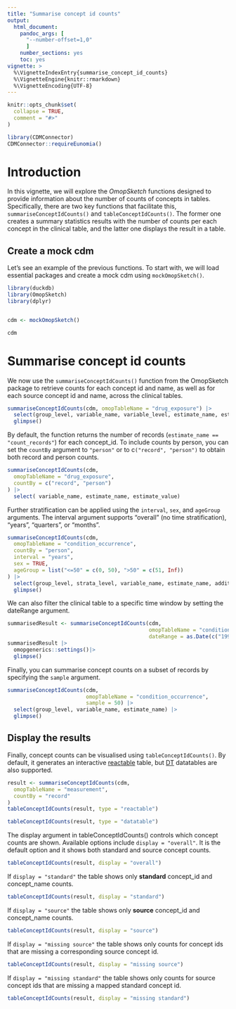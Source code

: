 ```yaml
---
title: "Summarise concept id counts"
output: 
  html_document:
    pandoc_args: [
      "--number-offset=1,0"
      ]
    number_sections: yes
    toc: yes
vignette: >
  %\VignetteIndexEntry{summarise_concept_id_counts}
  %\VignetteEngine{knitr::rmarkdown}
  %\VignetteEncoding{UTF-8}
---
```


```r
knitr::opts_chunk$set(
  collapse = TRUE,
  comment = "#>"
)

library(CDMConnector)
CDMConnector::requireEunomia()
```

# Introduction

In this vignette, we will explore the *OmopSketch* functions designed to provide information about the number of counts of concepts in tables. Specifically, there are two key functions that facilitate this, `summariseConceptIdCounts()` and `tableConceptIdCounts()`. The former one creates a summary statistics results with the number of counts per each concept in the clinical table, and the latter one displays the result in a table.

## Create a mock cdm

Let's see an example of the previous functions. To start with, we will load essential packages and create a mock cdm using `mockOmopSketch()`.

```r
library(duckdb)
library(OmopSketch)
library(dplyr)


cdm <- mockOmopSketch()

cdm
```

# Summarise concept id counts
We now use the `summariseConceptIdCounts()` function from the OmopSketch package to retrieve counts for each concept id and name, as well as for each source concept id and name, across the clinical tables.

```r
summariseConceptIdCounts(cdm, omopTableName = "drug_exposure") |>
  select(group_level, variable_name, variable_level, estimate_name, estimate_value, additional_name, additional_level) |>
  glimpse()
``` 
By default, the function returns the number of records (`estimate_name == "count_records"`) for each concept_id. To include counts by person, you can set the `countBy` argument to `"person"` or to c`("record", "person")` to obtain both record and person counts.
```r
summariseConceptIdCounts(cdm,
  omopTableName = "drug_exposure",
  countBy = c("record", "person")
) |>
  select( variable_name, estimate_name, estimate_value) 
```         

Further stratification can be applied using the `interval`, `sex`, and `ageGroup` arguments. The interval argument supports "overall" (no time stratification), "years", "quarters", or "months".

``` r
summariseConceptIdCounts(cdm,
  omopTableName = "condition_occurrence",
  countBy = "person",
  interval = "years",
  sex = TRUE,
  ageGroup = list("<=50" = c(0, 50), ">50" = c(51, Inf))
) |>
  select(group_level, strata_level, variable_name, estimate_name, additional_level) |>
  glimpse()
```
We can also filter the clinical table to a specific time window by setting the dateRange argument.

```r
summarisedResult <- summariseConceptIdCounts(cdm,
                                             omopTableName = "condition_occurrence",
                                             dateRange = as.Date(c("1990-01-01", "2010-01-01"))) 
summarisedResult |>
  omopgenerics::settings()|>
  glimpse()
```
Finally, you can summarise concept counts on a subset of records by specifying the `sample` argument.

```r
summariseConceptIdCounts(cdm,
                         omopTableName = "condition_occurrence",
                         sample = 50) |>
  select(group_level, variable_name, estimate_name) |>
  glimpse()

```


## Display the results 
Finally, concept counts can be visualised using `tableConceptIdCounts()`. By default, it generates an interactive [reactable](https://glin.github.io/reactable/) table, but [DT](https://rstudio.github.io/DT/) datatables are also supported.
 
```r
result <- summariseConceptIdCounts(cdm,
  omopTableName = "measurement",
  countBy = "record"
) 
tableConceptIdCounts(result, type = "reactable")
```   

```r
tableConceptIdCounts(result, type = "datatable")
```
The display argument in tableConceptIdCounts() controls which concept counts are shown. Available options include `display = "overall"`. It is the default option and it shows both standard and source concept counts. 
```r
tableConceptIdCounts(result, display = "overall")

```
If `display = "standard"` the table shows only **standard** concept_id and concept_name counts.
```r
tableConceptIdCounts(result, display = "standard")

```

If `display = "source"` the table shows only **source** concept_id and concept_name counts.

```r
tableConceptIdCounts(result, display = "source")

```

If `display = "missing source"` the table shows only counts for concept ids that are missing a corresponding source concept id.

```r
tableConceptIdCounts(result, display = "missing source")

```

If `display = "missing standard"` the table shows only counts for source concept ids that are missing a mapped standard concept id.

```r
tableConceptIdCounts(result, display = "missing standard")

```
